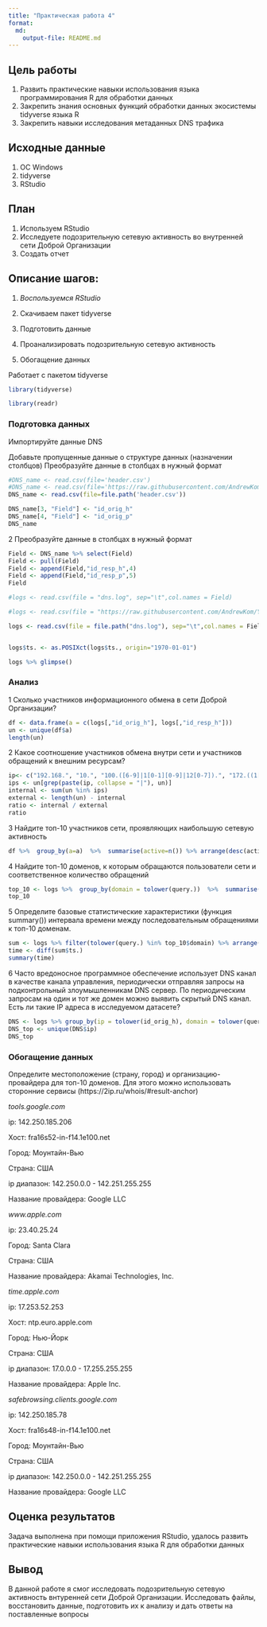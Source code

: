 ```yaml
---
title: "Практическая работа 4"
format:
  md:
    output-file: README.md
---
```


## Цель работы

1.  Развить практические навыки использования языка программирования R для обработки данных
2.  Закрепить знания основных функций обработки данных экосистемы tidyverse языка R
3.  Закрепить навыки исследования метаданных DNS трафика

## Исходные данные

1.  ОС Windows
2.  tidyverse
3.  RStudio

## План

1.  Используем RStudio
2.  Исследуете подозрительную сетевую активность во внутренней сети Доброй Организации
3.  Создать отчет

## Описание шагов:

1.  *Воспользуемся RStudio*

2.  Скачиваем пакет tidyverse

3.  Подготовить данные

4.  Проанализировать подозрительную сетевую активность

5.  Обогащение данных

Работает с пакетом tidyverse

```r
library(tidyverse)
```

```r
library(readr)
```

### **Подготовка данных**

Импортируйте данные DNS

Добавьте пропущенные данные о структуре данных (назначении столбцов) Преобразуйте данные в столбцах в нужный формат

```r
#DNS_name <- read.csv(file='header.csv')
#DNS_name <- read.csv(file='https://raw.githubusercontent.com/AndrewKom/Year-2/main/lab4/header.csv')
DNS_name <- read.csv(file=file.path('header.csv'))

DNS_name[3, "Field"] <- "id_orig_h"
DNS_name[4, "Field"] <- "id_orig_p"
DNS_name
```

2 Преобразуйте данные в столбцах в нужный формат

```r
Field <- DNS_name %>% select(Field)
Field <- pull(Field)
Field <- append(Field,"id_resp_h",4)
Field <- append(Field,"id_resp_p",5)
Field
```

```r
#logs <- read.csv(file = "dns.log", sep="\t",col.names = Field)

#logs <- read.csv(file = "https://raw.githubusercontent.com/AndrewKom/Year-2/main/lab4/dns.log", sep="\t",col.names = Field)

logs <- read.csv(file = file.path("dns.log"), sep="\t",col.names = Field)


logs$ts. <- as.POSIXct(logs$ts., origin="1970-01-01")

logs %>% glimpse()
```

### **Анализ**

1 Сколько участников информационного обмена в сети Доброй Организации?

```r
df <- data.frame(a = c(logs[,"id_orig_h"], logs[,"id_resp_h"]))
un <- unique(df$a)
length(un)

```

2 Какое соотношение участников обмена внутри сети и участников обращений к внешним ресурсам?

```r
ip<- c("192.168.", "10.", "100.([6-9]|1[0-1][0-9]|12[0-7]).", "172.((1[6-9])|(2[0-9])|(3[0-1])).")
ips <- un[grep(paste(ip, collapse = "|"), un)]
internal <- sum(un %in% ips)
external <- length(un) - internal
ratio <- internal / external
ratio
```

3 Найдите топ-10 участников сети, проявляющих наибольшую сетевую активность

```r
df %>%  group_by(a=a)  %>%  summarise(active=n()) %>% arrange(desc(active)) %>% slice(1:10)
```

4 Найдите топ-10 доменов, к которым обращаются пользователи сети и соответственное количество обращений

```r
top_10 <- logs %>%  group_by(domain = tolower(query.))  %>%  summarise(active=n()) %>% arrange(desc(active)) %>% slice(1:10)
top_10
```

5 Определите базовые статистические характеристики (функция summary()) интервала времени между последовательным обращениями к топ-10 доменам.

```r
sum <- logs %>% filter(tolower(query.) %in% top_10$domain) %>% arrange(ts.)
time <- diff(sum$ts.)
summary(time)
```

6 Часто вредоносное программное обеспечение использует DNS канал в качестве канала управления, периодически отправляя запросы на подконтрольный злоумышленникам DNS сервер. По периодическим запросам на один и тот же домен можно выявить скрытый DNS канал. Есть ли такие IP адреса в исследуемом датасете?

```r
DNS <- logs %>% group_by(ip = tolower(id_orig_h), domain = tolower(query.)) %>% summarise(request = n(), .groups = 'drop') %>% filter(request > 1700)
DNS_top <- unique(DNS$ip) 
DNS_top 
```

### **Обогащение данных**

Определите местоположение (страну, город) и организацию-провайдера для топ-10 доменов. Для этого можно использовать сторонние сервисы (https://2ip.ru/whois/#result-anchor)

*tools.google.com*

ip: 142.250.185.206

Хост: fra16s52-in-f14.1e100.net

Город: Моунтайн-Вью

Страна: США

ip диапазон: 142.250.0.0 - 142.251.255.255

Название провайдера: Google LLC

*www.apple.com*

ip: 23.40.25.24

Город: Santa Clara

Страна: США

Название провайдера: Akamai Technologies, Inc.

*time.apple.com*

ip: 17.253.52.253

Хост: ntp.euro.apple.com

Город: Нью-Йорк

Страна: США

ip диапазон: 17.0.0.0 - 17.255.255.255

Название провайдера: Apple Inc.

*safebrowsing.clients.google.com*

ip: 142.250.185.78

Хост: fra16s48-in-f14.1e100.net

Город: Моунтайн-Вью

Страна: США

ip диапазон: 142.250.0.0 - 142.251.255.255

Название провайдера: Google LLC

## Оценка результатов

Задача выполнена при помощи приложения RStudio, удалось развить практические навыки использования языка R для обработки данных

## Вывод

В данной работе я смог исследовать подозрительную сетевую активность внтуренней сети Доброй Организации. Исследовать файлы, восстановить данные, подготовить их к анализу и дать ответы на поставленные вопросы
